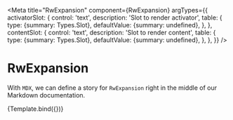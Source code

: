 
<Meta
  title="RwExpansion"
  component={RwExpansion}
  argTypes={{
    activatorSlot: {
      control: 'text',
      description: 'Slot to render activator',
      table: {
        type: {summary: Types.Slot},
        defaultValue: {summary: undefined},
      },
    },
    contentSlot: {
      control: 'text',
      description: 'Slot to render content',
      table: {
        type: {summary: Types.Slot},
        defaultValue: {summary: undefined},
      },
    },
  }}
/>


# RwExpansion

With `MDX`, we can define a story for `RwExpansion` right in the middle of our
Markdown documentation.

<Canvas withSource='none'>
  <Story
    name="Default"
    args={{
      activatorSlot: 'title',
      contentSlot: 'description',
    }}
  >
    {Template.bind({})}
  </Story>
</Canvas>


<Source
  language='html'
  dark
  format={false}
  code={DEFAULT_CODE}
/>

<ArgsTable story="Default"/>
